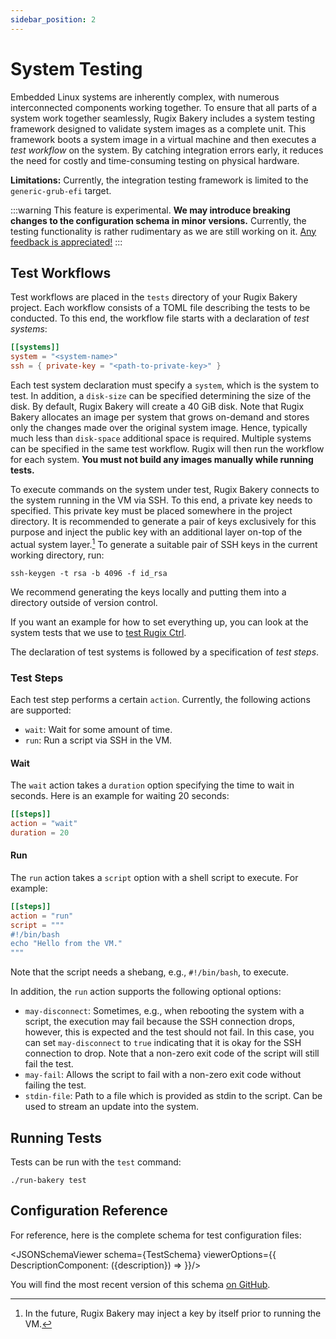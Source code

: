 ```yaml
---
sidebar_position: 2
---
```





# System Testing

Embedded Linux systems are inherently complex, with numerous interconnected components working together.
To ensure that all parts of a system work together seamlessly, Rugix Bakery includes a system testing framework designed to validate system images as a complete unit.
This framework boots a system image in a virtual machine and then executes a _test workflow_ on the system.
By catching integration errors early, it reduces the need for costly and time-consuming testing on physical hardware.

**Limitations:** Currently, the integration testing framework is limited to the `generic-grub-efi` target.

:::warning
This feature is experimental.
**We may introduce breaking changes to the configuration schema in minor versions.**
Currently, the testing functionality is rather rudimentary as we are still working on it.
[Any feedback is appreciated!](https://github.com/login?return_to=https://github.com/silitics/rugix/issues)
:::


## Test Workflows

Test workflows are placed in the `tests` directory of your Rugix Bakery project. Each workflow consists of a TOML file describing the tests to be conducted. To this end, the workflow file starts with a declaration of _test systems_:

```toml
[[systems]]
system = "<system-name>"
ssh = { private-key = "<path-to-private-key>" }
```

Each test system declaration must specify a `system`, which is the system to test.
In addition, a `disk-size` can be specified determining the size of the disk.
By default, Rugix Bakery will create a 40 GiB disk.
Note that Rugix Bakery allocates an image per system that grows on-demand and stores only the changes made over the original system image.
Hence, typically much less than `disk-space` additional space is required.
Multiple systems can be specified in the same test workflow.
Rugix will then run the workflow for each system.
**You must not build any images manually while running tests.**

To execute commands on the system under test, Rugix Bakery connects to the system running in the VM via SSH.
To this end, a private key needs to specified.
This private key must be placed somewhere in the project directory.
It is recommended to generate a pair of keys exclusively for this purpose and inject the public key with an additional layer on-top of the actual system layer.[^key-injection]
To generate a suitable pair of SSH keys in the current working directory, run:

[^key-injection]: In the future, Rugix Bakery may inject a key by itself prior to running the VM.

```shell
ssh-keygen -t rsa -b 4096 -f id_rsa
```

We recommend generating the keys locally and putting them into a directory outside of version control.

If you want an example for how to set everything up, you can look at the system tests that we use to [test Rugix Ctrl](https://github.com/silitics/rugix/tree/main/tests).

The declaration of test systems is followed by a specification of _test steps_.

### Test Steps

Each test step performs a certain `action`. Currently, the following actions are supported:

- `wait`: Wait for some amount of time.
- `run`: Run a script via SSH in the VM.

#### Wait

The `wait` action takes a `duration` option specifying the time to wait in seconds. Here is an example for waiting 20 seconds:

```toml
[[steps]]
action = "wait"
duration = 20
```

#### Run

The `run` action takes a `script` option with a shell script to execute. For example:

```toml
[[steps]]
action = "run"
script = """
#!/bin/bash
echo "Hello from the VM."
"""
```

Note that the script needs a shebang, e.g., `#!/bin/bash`, to execute.

In addition, the `run` action supports the following optional options:

- `may-disconnect`: Sometimes, e.g., when rebooting the system with a script, the execution may fail because the SSH connection drops, however, this is expected and the test should not fail. In this case, you can set `may-disconnect` to `true` indicating that it is okay for the SSH connection to drop. Note that a non-zero exit code of the script will still fail the test.
- `may-fail`: Allows the script to fail with a non-zero exit code without failing the test.
- `stdin-file`: Path to a file which is provided as stdin to the script. Can be used to stream an update into the system.


## Running Tests

Tests can be run with the `test` command:

```shell
./run-bakery test
```


## Configuration Reference

For reference, here is the complete schema for test configuration files:

<JSONSchemaViewer schema={TestSchema} viewerOptions={{
    DescriptionComponent: ({description}) => <ReactMarkdown children={description} />
}}/>

You will find the most recent version of this schema [on GitHub](https://github.com/silitics/rugix/blob/main/schemas/rugix-bakery-test.schema.json).